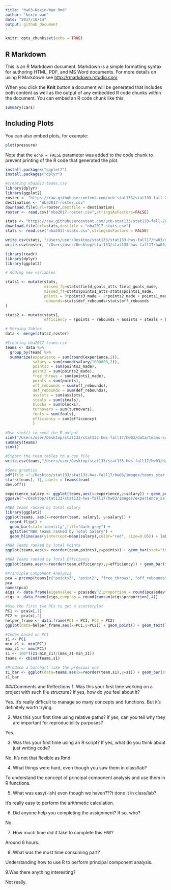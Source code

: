 ```yaml
---
title: "hw03-Kexin-Wan.Rmd"
author: "kexin wan"
date: "2017/10/14"
output: github_document
---
```


```r
knitr::opts_chunk$set(echo = TRUE)
```

## R Markdown

This is an R Markdown document. Markdown is a simple formatting syntax for authoring HTML, PDF, and MS Word documents. For more details on using R Markdown see <http://rmarkdown.rstudio.com>.

When you click the **Knit** button a document will be generated that includes both content as well as the output of any embedded R code chunks within the document. You can embed an R code chunk like this:

```r
summary(cars)
```

## Including Plots

You can also embed plots, for example:

```r
plot(pressure)
```

Note that the `echo = FALSE` parameter was added to the code chunk to prevent printing of the R code that generated the plot.

```r
install.packages("ggplot2")
install.packages("dplyr")
```

```r
#Creating nba2017-teams.csv
library(dplyr)
library(ggplot2)
roster <- "https://raw.githubusercontent.com/ucb-stat133/stat133-fall-2017/master/data/nba2017-roster.csv"
destination <- "nba2017-roster.csv"
download.file(url=roster,destfile = destination)
roster <- read.csv("nba2017-roster.csv",stringsAsFactors=FALSE)

stats <- "https://raw.githubusercontent.com/ucb-stat133/stat133-fall-2017/master/data/nba2017-stats.csv"
download.file(url=stats,destfile = "nba2017-stats.csv")
stats <- read.csv("nba2017-stats.csv",stringsAsFactors = FALSE)

write.csv(stats, "/Users/user/Desktop/stat133/stat133-hws-fall17/hw03/data/nba2017-stats.csv", row.names=FALSE)
write.csv(roster, "/Users/user/Desktop/stat133/stat133-hws-fall17/hw03/data/nba2017-roster.csv", row.names=FALSE)

library(readr)
library(dplyr)
library(ggplot2)

# Adding new variables

stats1 <- mutate(stats, 
                 missed_fg=stats$field_goals_atts-field_goals_made,
                 missed_ft=stats$points1_atts-stats$points1_made,
                 points = 3*points3_made + 2*points2_made + points1_made,
                 rebounds=stats$def_rebounds+stats$off_rebounds
)

stats2 <- mutate(stats1,
                 efficiency = (points + rebounds + assists + steals + blocks - missed_fg - missed_ft -turnovers)/(games_played))

# Merging Tables
data <- merge(stats2,roster)

#Creating nba2017-teams.csv
teams <- data %>%
  group_by(team) %>%
  summarize(experience = sum(round(experience,2)),
            salary = sum(round(salary/1000000,2)),
            points3 = sum(points3_made),
            point2 = sum(points2_made),
            free_throws = sum(points1_made),
            points = sum(points),
            off_rebounds = sum(off_rebounds),
            def_rebounds = sum(def_rebounds),
            assists = sum(assists),
            steals = sum(steals),
            blocks = sum(blocks),
            turnovers = sum(turnovers),
            fouls = sum(fouls),
            efficiency = sum(efficiency)
            )

#Use sink() to send the R output
sink("/Users/user/Desktop/stat133/stat133-hws-fall17/hw03/data/teams-summary.txt")
summary(teams)
sink()

#Export the team tables to a csv file
write.csv(teams,"/Users/user/Desktop/stat133/stat133-hws-fall17/hw03/data/nba2017-teams.csv")

#Some graphics
pdf(file ="~/Desktop/stat133/stat133-hws-fall17/hw03/images/teams_star_plot.pdf")
stars(teams[,-1],labels = teams$team)
dev.off()

experience_salary <- ggplot(teams,aes(x=experience,y=salary)) + geom_point() + geom_label(aes(label = team))
ggsave("~/Desktop/stat133/stat133-hws-fall17/hw03/images/experience_salary.pdf",plot=experience_salary)

```

```r
#NBA Teams ranked by total salary
library(ggplot2)
ggplot(teams, aes(x=reorder(team, salary), y=salary)) +
  coord_flip() +
  geom_bar(stat='identity',fill="dark grey") +
  ggtitle("NBA Teams ranked by Total Salary") +
  geom_hline(aes(yintercept=mean(salary),color="red", size=0.05)) + labs(x="Team",y="Salary(in millions)")
```

```r
#NBA Teams ranked by Total Points
ggplot(teams,aes(x= reorder(team,points),y=points)) + geom_bar(stat="identity",fill="dark grey") + coord_flip() + ggtitle("NBA Teams ranked by Total Points") + geom_hline(aes(yintercept=mean(points)),color="red",size=0.8) + labs(x="Team",y="Total Points")
```

```r
#NBA Teams ranked by Total Efficiency
ggplot(teams,aes(x=reorder(team,efficiency),y=efficiency)) + geom_bar(stat="identity",color="light grey") + coord_flip() + geom_hline(yintercept=mean(teams$efficiency),color="red",size=0.8) + ggtitle("NBA Teams ranked by Total Efficiency") + labs(x="Team",y="Total Efficiency")
```

```r
#Principle Component Analysis
pca = prcomp(teams[c("points3", "point2", "free_throws", "off_rebounds", "def_rebounds", "assists","steals", "blocks", "turnovers", "fouls")], scale = TRUE)
pca
names(pca)
eigs <- data.frame(eigenvalue = pca$sdev^2,proportion = round(pca$sdev^2/sum(pca$sdev^2),4))
eigs <- data.frame(eigs,cumprop = round(cumsum(eigs$proportion),4))

#Use the first two PCs to get a scatterplot
PC1 <- pca$x[,1]
PC2 <- pca$x[,2]
helper_frame <- data.frame(PC1 = PC1, PC2 = PC2)
ggplot(data=helper_frame,aes(x=PC1,y=PC2)) + geom_point() + geom_text(label=teams$team) + geom_hline(aes(yintercept=0)) + geom_vline(aes(xintercept=0))


```

```r
#Index based on PC1
z1 <- PC1
min_z1 <- min(PC1)
max_z1 <- max(PC1)
s1 <- 100*((z1-min_z1)/(max_z1-min_z1))
teams <- cbind(teams,s1)

#Produce a barchart like the previous one
z1_bar <- ggplot(data=teams,aes(x=reorder(team,s1),y=s1)) + geom_bar(stat="identity",alpha=0.5) + coord_flip() + ggtitle("NBA Teams ranked by scaled PC1") + labs(x="Team",y="First PC(scaled from 0 to 100)")
z1_bar
```

###Comments and Reflections
1. Was this your first time working on a project with such file structure? If yes, how do you feel about it?

Yes. It's really difficult to manage so many concepts and functions. But it's definitely worth trying.

2. Was this your first time using relative paths? If yes, can you tell why they are important for reproducibility purposes?

Yes. 

3. Was this your first time using an R script? If yes, what do you think about just writing code? 

No. It's not that flexible as Rmd.

4. What things were hard, even though you saw them in class/lab?

To understand the concept of principal component analysis and use them in R functions.

5.  What was easy(-ish) even though we haven???t done it in class/lab?

It's really easy to perform the arithmetic calculation.

6. Did anyone help you completing the assignment? If so, who?

No.

7. How much time did it take to complete this HW?

Around 6 hours.

8. What was the most time consuming part?

Understanding how to use R to perform principal component analysis.

9.Was there anything interesting?

Not really.
